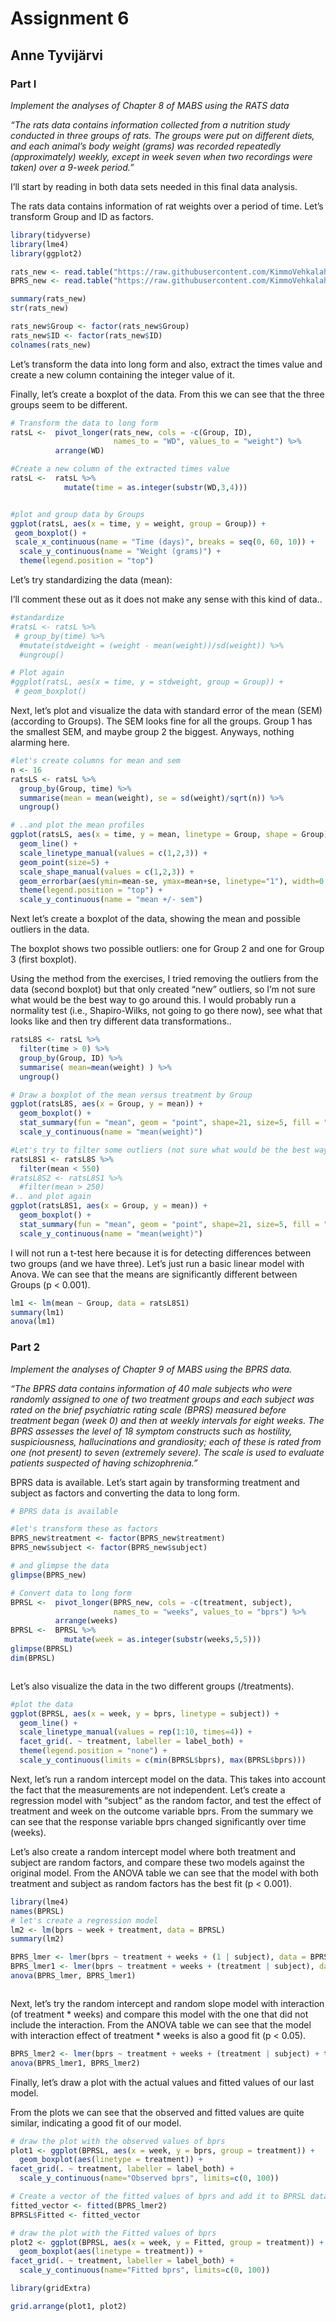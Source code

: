 # Assignment 6
## Anne Tyvijärvi

### Part I  

*Implement the analyses of Chapter 8 of MABS using the RATS data*

*"The rats data contains information collected from a nutrition study conducted in three groups of rats. The groups were put on different diets, and each animal’s body weight (grams) was recorded repeatedly (approximately) weekly, except in week seven when two recordings were taken) over a 9-week period."*


I'll start by reading in both data sets needed in this final data analysis.  

The rats data contains information of rat weights over a period of time. Let's transform Group and ID as factors.  

```r
library(tidyverse)
library(lme4)
library(ggplot2)

rats_new <- read.table("https://raw.githubusercontent.com/KimmoVehkalahti/MABS/master/Examples/data/rats.txt", header = TRUE)
BPRS_new <- read.table("https://raw.githubusercontent.com/KimmoVehkalahti/MABS/master/Examples/data/BPRS.txt", header = TRUE)

summary(rats_new)
str(rats_new)

rats_new$Group <- factor(rats_new$Group)
rats_new$ID <- factor(rats_new$ID)
colnames(rats_new)


```

Let's transform the data into long form and  also, extract the times value and create a new column containing the integer value of it.   

Finally, let's create a boxplot of the data. From this we can see that the three groups seem to be different.  

```r

# Transform the data to long form
ratsL <-  pivot_longer(rats_new, cols = -c(Group, ID),
                       names_to = "WD", values_to = "weight") %>%
          arrange(WD)

#Create a new column of the extracted times value
ratsL <-  ratsL %>% 
            mutate(time = as.integer(substr(WD,3,4)))


#plot and group data by Groups
ggplot(ratsL, aes(x = time, y = weight, group = Group)) +
 geom_boxplot() +
 scale_x_continuous(name = "Time (days)", breaks = seq(0, 60, 10)) +
  scale_y_continuous(name = "Weight (grams)") +
  theme(legend.position = "top")
```



Let's try standardizing the data (mean):  

I'll comment these out as it does not make any sense with this kind of data..  

```r

#standardize
#ratsL <- ratsL %>%
 # group_by(time) %>%
  #mutate(stdweight = (weight - mean(weight))/sd(weight)) %>%
  #ungroup()

# Plot again
#ggplot(ratsL, aes(x = time, y = stdweight, group = Group)) +
 # geom_boxplot()

```


Next, let's plot and visualize the data with standard error of the mean (SEM) (according to Groups). The SEM looks fine for all the groups. Group 1 has the smallest SEM, and maybe group 2 the biggest. Anyways, nothing alarming here.   

```r


#let's create columns for mean and sem
n <- 16
ratsLS <- ratsL %>%
  group_by(Group, time) %>%
  summarise(mean = mean(weight), se = sd(weight)/sqrt(n)) %>%
  ungroup()

# ..and plot the mean profiles
ggplot(ratsLS, aes(x = time, y = mean, linetype = Group, shape = Group)) +
  geom_line() +
  scale_linetype_manual(values = c(1,2,3)) +
  geom_point(size=5) +
  scale_shape_manual(values = c(1,2,3)) +
  geom_errorbar(aes(ymin=mean-se, ymax=mean+se, linetype="1"), width=0.3) +
  theme(legend.position = "top") +
  scale_y_continuous(name = "mean +/- sem")

```

Next let's create a boxplot of the data, showing the mean and possible outliers in the data.  

The boxplot shows two possible outliers: one for Group 2 and one for Group 3 (first boxplot).  

Using the method from the exercises, I tried removing the outliers from the data (second boxplot) but that only created "new" outliers, so I'm not sure what would be the best way to go around this. I would probably run a normality test (i.e., Shapiro-Wilks, not going to go there now), see what that looks like and then try different data transformations..   

```r

ratsL8S <- ratsL %>%
  filter(time > 0) %>%
  group_by(Group, ID) %>%
  summarise( mean=mean(weight) ) %>%
  ungroup()

# Draw a boxplot of the mean versus treatment by Group
ggplot(ratsL8S, aes(x = Group, y = mean)) +
  geom_boxplot() +
  stat_summary(fun = "mean", geom = "point", shape=21, size=5, fill = "white") +
  scale_y_continuous(name = "mean(weight)")

#Let's try to filter some outliers (not sure what would be the best way to get rid of the third one)
ratsL8S1 <- ratsL8S %>%
  filter(mean < 550)
#ratsL8S2 <- ratsL8S1 %>%
  #filter(mean > 250)
#.. and plot again
ggplot(ratsL8S1, aes(x = Group, y = mean)) +
  geom_boxplot() +
  stat_summary(fun = "mean", geom = "point", shape=21, size=5, fill = "white") +
  scale_y_continuous(name = "mean(weight)")


```

I will not run a t-test here because it is for detecting differences between two groups (and we have three). Let's just run a basic linear model with Anova. We can see that the means are significantly different between Groups (p < 0.001).  

```r

lm1 <- lm(mean ~ Group, data = ratsL8S1)
summary(lm1)
anova(lm1)

```


### Part 2

*Implement the analyses of Chapter 9 of MABS using the BPRS data.*  

*"The BPRS data contains information of 40 male subjects who were randomly assigned to one of two treatment groups and each subject was rated on the brief psychiatric rating scale (BPRS) measured before treatment began (week 0) and then at weekly intervals for eight weeks. The BPRS assesses the level of 18 symptom constructs such as hostility, suspiciousness, hallucinations and grandiosity; each of these is rated from one (not present) to seven (extremely severe). The scale is used to evaluate patients suspected of having schizophrenia."*

BPRS data is available. Let's start again by transforming treatment and subject as factors and converting the data to long form.


```r

# BPRS data is available

#let's transform these as factors
BPRS_new$treatment <- factor(BPRS_new$treatment)
BPRS_new$subject <- factor(BPRS_new$subject)

# and glimpse the data
glimpse(BPRS_new)

# Convert data to long form
BPRSL <-  pivot_longer(BPRS_new, cols = -c(treatment, subject),
                       names_to = "weeks", values_to = "bprs") %>%
          arrange(weeks) 
BPRSL <-  BPRSL %>% 
            mutate(week = as.integer(substr(weeks,5,5)))
glimpse(BPRSL)
dim(BPRSL)



```

Let's also visualize the data in the two different groups (/treatments).  

```r

#plot the data
ggplot(BPRSL, aes(x = week, y = bprs, linetype = subject)) +
  geom_line() +
  scale_linetype_manual(values = rep(1:10, times=4)) +
  facet_grid(. ~ treatment, labeller = label_both) +
  theme(legend.position = "none") + 
  scale_y_continuous(limits = c(min(BPRSL$bprs), max(BPRSL$bprs)))
```

Next, let's run a random intercept model on the data. This takes into account the fact that the measurements are not independent. Let's create a regression model with "subject" as the random factor, and test the effect of treatment and week on the outcome variable bprs.  From the summary we can see that the response variable bprs changed significantly over time (weeks).   

Let's also create a random intercept model where both treatment and subject are random factors, and compare these two models against the original model. From the ANOVA table we can see that the model with both treatment and subject as random factors has the best fit (p < 0.001).  

```r

library(lme4)
names(BPRSL)
# let's create a regression model
lm2 <- lm(bprs ~ week + treatment, data = BPRSL)
summary(lm2)

BPRS_lmer <- lmer(bprs ~ treatment + weeks + (1 | subject), data = BPRSL, REML = FALSE)
BPRS_lmer1 <- lmer(bprs ~ treatment + weeks + (treatment | subject), data = BPRSL, REML = FALSE)
anova(BPRS_lmer, BPRS_lmer1)



```
Next, let's try the random intercept and random slope model with interaction (of treatment * weeks) and compare this model with the one that did not include the interaction. From the ANOVA table we can see that the model with interaction effect of treatment * weeks is also a good fit (p < 0.05).  

```r

BPRS_lmer2 <- lmer(bprs ~ treatment + weeks + (treatment | subject) + treatment * weeks, data = BPRSL, REML = FALSE)
anova(BPRS_lmer1, BPRS_lmer2)

```
Finally, let's draw a plot with the actual values and fitted values of our last model.  

From the plots we can see that the observed and fitted values are quite similar, indicating a good fit of our model.  

```r
# draw the plot with the observed values of bprs
plot1 <- ggplot(BPRSL, aes(x = week, y = bprs, group = treatment)) +
  geom_boxplot(aes(linetype = treatment)) +
facet_grid(. ~ treatment, labeller = label_both) +
  scale_y_continuous(name="Observed bprs", limits=c(0, 100))

# Create a vector of the fitted values of bprs and add it to BPRSL data table
fitted_vector <- fitted(BPRS_lmer2)
BPRSL$Fitted <- fitted_vector

# draw the plot with the Fitted values of bprs
plot2 <- ggplot(BPRSL, aes(x = week, y = Fitted, group = treatment)) +
  geom_boxplot(aes(linetype = treatment)) +
facet_grid(. ~ treatment, labeller = label_both) +
  scale_y_continuous(name="Fitted bprs", limits=c(0, 100))

library(gridExtra)

grid.arrange(plot1, plot2)

```


